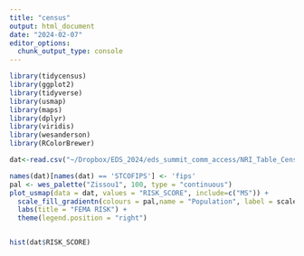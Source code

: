 ```yaml
---
title: "census"
output: html_document
date: "2024-02-07"
editor_options: 
  chunk_output_type: console
---
```

```r

library(tidycensus)
library(ggplot2)
library(tidyverse)
library(usmap)
library(maps)
library(dplyr)
library(viridis)
library(wesanderson)
library(RColorBrewer)


```



```r
dat<-read.csv("~/Dropbox/EDS_2024/eds_summit_comm_access/NRI_Table_CensusTracts_Mississippi/NRI_Table_CensusTracts_Mississippi.csv")

names(dat)[names(dat) == 'STCOFIPS'] <- 'fips'
pal <- wes_palette("Zissou1", 100, type = "continuous")
plot_usmap(data = dat, values = "RISK_SCORE", include=c("MS")) + 
  scale_fill_gradientn(colours = pal,name = "Population", label = scales::comma) + 
  labs(title = "FEMA RISK") +
  theme(legend.position = "right")


hist(dat$RISK_SCORE)

```

